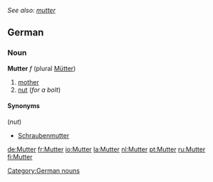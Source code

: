 ''See also: [[mutter]]''
==German==
===Noun===
'''Mutter''' ''f'' (plural [[Mütter]])
# [[mother]]
# [[nut]] (''for a bolt'')

====Synonyms====
(''nut'')
*[[Schraubenmutter]]

[[Category:German nouns]]

[[de:Mutter]]
[[fr:Mutter]]
[[io:Mutter]]
[[la:Mutter]]
[[nl:Mutter]]
[[pt:Mutter]]
[[ru:Mutter]]
[[fi:Mutter]]